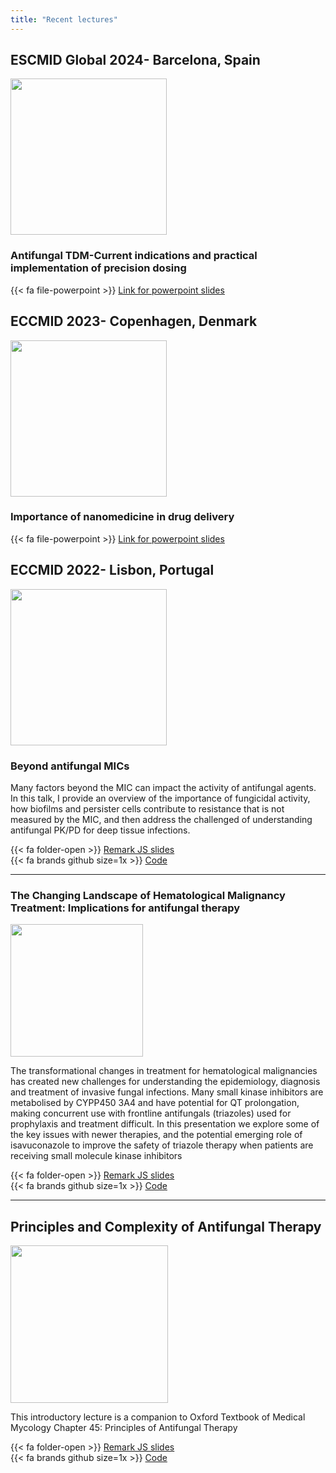 ```yaml
---
title: "Recent lectures"
---
```


## ESCMID Global 2024- Barcelona, Spain

![](images/escmid.png){fig-align="left" width="250"}

### Antifungal TDM-Current indications and practical implementation of precision dosing

{{< fa file-powerpoint >}} [Link for powerpoint slides](tdm.pptx)

## ECCMID 2023- Copenhagen, Denmark

![](images/ECCMID2023.png){fig-align="left" width="250"}

### Importance of nanomedicine in drug delivery

{{< fa file-powerpoint >}} [Link for powerpoint slides](nano.pptx)

## ECCMID 2022- Lisbon, Portugal

![](images/ESCMID2022portugal.png){fig-align="left" width="250"}

### Beyond antifungal MICs

Many factors beyond the MIC can impact the activity of antifungal agents. In this talk, I provide an overview of the importance of fungicidal activity, how biofilms and persister cells contribute to resistance that is not measured by the MIC, and then address the challenged of understanding antifungal PK/PD for deep tissue infections.

{{< fa folder-open >}} [Remark JS slides](https://russlewisbo.github.io/ESCMID_2022_talk/#/title-slide) <br> {{< fa brands github size=1x >}} [Code](https://github.com/Russlewisbo/ESCMID_2022_talk)

------------------------------------------------------------------------

### The Changing Landscape of Hematological Malignancy Treatment: Implications for antifungal therapy

![](images/wbcs.jpg){fig-align="left" width="212"}

The transformational changes in treatment for hematological malignancies has created new challenges for understanding the epidemiology, diagnosis and treatment of invasive fungal infections. Many small kinase inhibitors are metabolised by CYPP450 3A4 and have potential for QT prolongation, making concurrent use with frontline antifungals (triazoles) used for prophylaxis and treatment difficult. In this presentation we explore some of the key issues with newer therapies, and the potential emerging role of isavuconazole to improve the safety of triazole therapy when patients are receiving small molecule kinase inhibitors

{{< fa folder-open >}} [Remark JS slides](https://russlewisbo.github.io/target_talk/avir%20talk.html#/the-changing-landscape-of-hematological-malignancy-treatment) <br> {{< fa brands github size=1x >}} [Code](https://github.com/Russlewisbo/target_talk)

------------------------------------------------------------------------

## Principles and Complexity of Antifungal Therapy

![](images/MICtray.jpg){fig-align="left" width="252"}

This introductory lecture is a companion to Oxford Textbook of Medical Mycology Chapter 45: Principles of Antifungal Therapy

{{< fa folder-open >}} [Remark JS slides](https://russlewisbo.github.io/Exeter/Exeter.html#/principles-and-complexity-of-antifungal-therapy) <br> {{< fa brands github size=1x >}} [Code](https://github.com/Russlewisbo/Exeter)
